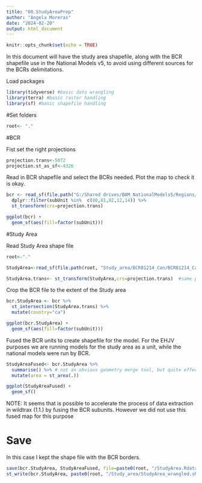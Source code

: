 ```yaml
---
title: "00.StudyAreaPrep"
author: "Angela Moreras"
date: "2024-02-20"
output: html_document
---
```


```r
knitr::opts_chunk$set(echo = TRUE)
```


In this document will have the study area shapefile, along with the BCR shapefile use in the National Models v5, to avoid using different sources for the BCRs delimitations.

Load packages

```r
library(tidyverse) #basic data wrangling
library(terra) #basic raster handling
library(sf) #basic shapefile handling
```

#Set folders
```r
root<- "."
```

#BCR

Fist set the right projections
```r
projection.trans<-5072
projection.st_as_sf<-4326
```

Read in BCR shapefile and select the BCRs needed. Plot the map to check it is okay.
```r

bcr <- read_sf(file.path("G:/Shared drives/BAM_NationalModels5/Regions/BAM_BCR_NationalModel.shp")) %>% 
  dplyr::filter(subUnit %in%  c(80,81,82,12,14)) %>% 
  st_transform(crs=projection.trans)

ggplot(bcr) +
  geom_sf(aes(fill=factor(subUnit)))
```


#Study Area

Read Study Area shape file

```r
root<-"."

StudyArea<-read_sf(file.path(root, "Study_area/BCR81214_Can/BCR81214_Can.shp"))

StudyArea.trans<- st_transform(StudyArea,crs=projection.trans)  #same projection
```

Crop the BCR file to the extent of the Study area

```r
bcr.StudyArea <- bcr %>% 
  st_intersection(StudyArea.trans) %>% 
  mutate(country="ca")

ggplot(bcr.StudyArea) +
  geom_sf(aes(fill=factor(subUnit)))
```

Fused the BCR units to create shapefile for the model. 
For the EHJV purposes we are running models for the study area as a unit, while the national models were run by BCR. 
 
```r

StudyAreaFused<- bcr.StudyArea %>% 
  summarise() %>% # not an obvious geometry merge tool, but quite effective :)
  mutate(area = st_area(.))

ggplot(StudyAreaFused) +
  geom_sf()
```
NOTE: It seems that is possible to accelerate the process of data extraction  in wildtrax (1.1.) by fusing the BCR subunits. However we did not use this fused map for this purpose 

# Save
In this case I kept the shape file with the BCR borders. 
```r
save(bcr.StudyArea, StudyAreaFused, file=paste0(root, "/StudyArea.Rdata"))
st_write(bcr.StudyArea, paste0(root, "/Study_area/StudyArea_wrangled.shp")) 
```
